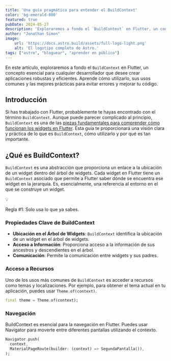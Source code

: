 ```yaml
---
title: 'Una guía pragmática para entender el BuildContext'
color: 'bg-emerald-800'
featured: true
pubDate: 2024-05-27
description: 'Exploraremos a fondo el `BuildContext` en Flutter, un concepto esencial para cualquier desarrollador que desee crear aplicaciones robustas y eficientes.'
author: "Jonathan Simon"
image:
    url: 'https://docs.astro.build/assets/full-logo-light.png'
    alt: 'El logotipo completo de Astro.'
tags: ["astro", "bloguear", "aprender en público"]
---
```


En este artículo, exploraremos a fondo el `BuildContext` en Flutter, un concepto esencial para cualquier desarrollador que desee crear aplicaciones robustas y eficientes. Aprende cómo utilizarlo, sus usos comunes y las mejores prácticas para evitar errores y mejorar tu código.

## Introducción

Si has trabajado con Flutter, probablemente te hayas encontrado con el término `BuildContext`. Aunque puede parecer complicado al principio, `BuildContext` es una de las [piezas fundamentales para comprender cómo funcionan los widgets en Flutter](""). Esta guía te proporcionará una visión clara y práctica de lo que es `BuildContext`, cómo utilizarlo y por qué es tan importante.

## ¿Qué es BuildContext?

`BuildContext` es una abstracción que proporciona un enlace a la ubicación de un widget dentro del árbol de widgets. Cada widget en Flutter tiene un `BuildContext` asociado que permite a Flutter saber dónde se encuentra ese widget en la jerarquía. Es, esencialmente, una referencia al entorno en el que se construye un widget.

<div class="card">
    <span class="icon">💡</span>
    <p class="text">Regla #1: Solo usa lo que ya sabes.</p>
</div>

### Propiedades Clave de BuildContext

- **Ubicación en el Árbol de Widgets**: `BuildContext` identifica la ubicación de un widget en el árbol de widgets.
- **Acceso a Información**: Proporciona acceso a la información de sus ancestros y descendientes en el árbol.
- **Comunicación**: Permite la comunicación entre widgets y sus padres.

### Acceso a Recursos

Uno de los usos más comunes de `BuildContext` es acceder a recursos como temas y localizaciones. Por ejemplo, para obtener el tema actual en tu aplicación, puedes usar `Theme.of(context)`.

```dart
final theme = Theme.of(context);
```

### Navegación

BuildContext es esencial para la navegación en Flutter. Puedes usar Navigator para moverte entre diferentes pantallas utilizando el contexto.

```dart
Navigator.push(
  context,
  MaterialPageRoute(builder: (context) => SegundaPantalla()),
);
```
